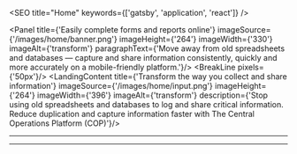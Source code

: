 <SEO title="Home" keywords={['gatsby', 'application', 'react']} />

<Panel title={'Easily complete forms and reports online'} imageSource={'/images/home/banner.png'} imageHeight={'264'} imageWidth={'330'} imageAlt={'transform'} paragraphText={'Move away from old spreadsheets and databases — capture and share information consistently, quickly and more accurately on a mobile-friendly platform.'}/>
<BreakLine pixels={'50px'}/>
<LandingContent title={'Transform the way you collect and share information'} imageSource={'/images/home/input.png'} imageHeight={'264'} imageWidth={'396'} imageAlt={'transform'}
description={'Stop using old spreadsheets and databases to log and share critical information. Reduce duplication and capture information faster with The  Central Operations Platform (COP)'}/>
<Hr inContent={true}/>
<LandingContent title={'Input, track and analyse your data'} imageSource={'/images/home/transform.png'} imageHeight={'264'} imageWidth={'396'} imageAlt={'input'}
description={'Enter information remotely, view and share analytics, spot trends and make data-driven decisions. Find out more about the benefits of using COP'}/>
<Hr inContent={true}/>
<StatContent title={'Used and trusted by Border Force teams'}
paragraph={'Services already on the platform, include the ‘Mandatory Declarations’(Man Dec), ‘Immediate Event Notification’ (IEN) and ‘Operational Activity Reporting (OAR).’'} stats={[{number: '6,652', description: 'Border Force users'}, {number: '7,500+', description: 'forms and reports submitted per month '}, {number: '300+', description: 'COP visits per day '}]}/>
